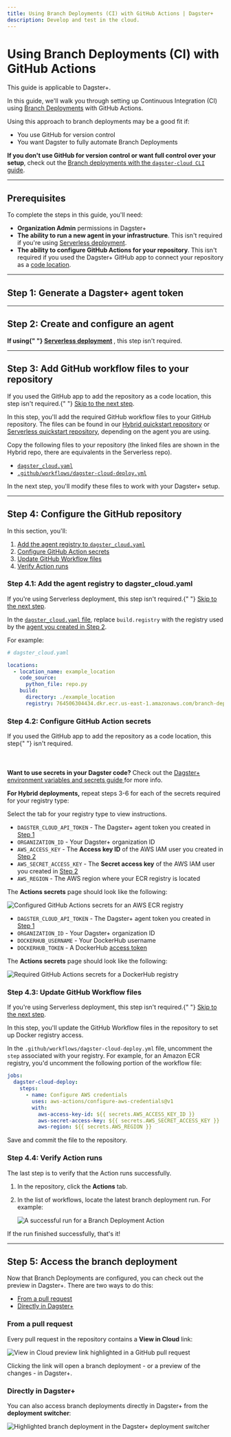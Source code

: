 ```yaml
---
title: Using Branch Deployments (CI) with GitHub Actions | Dagster+
description: Develop and test in the cloud.
---
```


# Using Branch Deployments (CI) with GitHub Actions

<Note>This guide is applicable to Dagster+.</Note>

In this guide, we'll walk you through setting up Continuous Integration (CI) using [Branch Deployments](/dagster-plus/managing-deployments/branch-deployments) with GitHub Actions.

Using this approach to branch deployments may be a good fit if:

- You use GitHub for version control
- You want Dagster to fully automate Branch Deployments

**If you don't use GitHub for version control or want full control over your setup**, check out the [Branch deployments with the `dagster-cloud CLI` guide](/dagster-plus/managing-deployments/branch-deployments/using-branch-deployments).

---

## Prerequisites

To complete the steps in this guide, you'll need:

- **Organization Admin** permissions in Dagster+
- **The ability to run a new agent in your infrastructure**. This isn't required if you're using [Serverless deployment](/dagster-plus/deployment/serverless).
- **The ability to configure GitHub Actions for your repository**. This isn't required if you used the Dagster+ GitHub app to connect your repository as a [code location](/dagster-plus/managing-deployments/code-locations).

---

## Step 1: Generate a Dagster+ agent token

<GenerateAgentToken />

---

## Step 2: Create and configure an agent

<Note>
  <strong>
    If using{" "}
    <a href="/dagster-plus/deployment/serverless">Serverless deployment</a>
  </strong>
  , this step isn't required.
</Note>

<BDCreateConfigureAgent />

---

## Step 3: Add GitHub workflow files to your repository

<Note>
  If you used the GitHub app to add the repository as a code location, this step
  isn't required.{" "}
  <a href="#step-4-configure-the-github-repository">Skip to the next step</a>.
</Note>

In this step, you'll add the required GitHub workflow files to your GitHub repository. The files can be found in our [Hybrid quickstart repository](https://github.com/dagster-io/dagster-cloud-hybrid-quickstart) or [Serverless quickstart repository](https://github.com/dagster-io/dagster-cloud-serverless-quickstart), depending on the agent you are using.

Copy the following files to your repository (the linked files are shown in the Hybrid repo, there are equivalents in the Serverless repo).

- [`dagster_cloud.yaml`](https://github.com/dagster-io/dagster-cloud-hybrid-quickstart/blob/main/dagster_cloud.yaml)
- [`.github/workflows/dagster-cloud-deploy.yml`](https://github.com/dagster-io/dagster-cloud-hybrid-quickstart/blob/main/.github/workflows/dagster-cloud-deploy.yml)

In the next step, you'll modify these files to work with your Dagster+ setup.

---

## Step 4: Configure the GitHub repository

In this section, you'll:

1. [Add the agent registry to `dagster_cloud.yaml`](#step-41-add-the-agent-registry-to-dagster_cloudyaml)
2. [Configure GitHub Action secrets](#step-42-configure-github-action-secrets)
3. [Update GitHub Workflow files](#step-43-update-github-workflow-files)
4. [Verify Action runs](#step-44-verify-action-runs)

### Step 4.1: Add the agent registry to dagster_cloud.yaml

<Note>
  If you're using Serverless deployment, this step isn't required.{" "}
  <a href="#step-42-configure-github-action-secrets">Skip to the next step</a>.
</Note>

In the [`dagster_cloud.yaml` file](/dagster-plus/managing-deployments/dagster-cloud-yaml), replace `build.registry` with the registry used by the [agent you created in Step 2](#step-2-create-and-configure-an-agent).

For example:

```yaml
# dagster_cloud.yaml

locations:
  - location_name: example_location
    code_source:
      python_file: repo.py
    build:
      directory: ./example_location
      registry: 764506304434.dkr.ecr.us-east-1.amazonaws.com/branch-deployment-agent
```

### Step 4.2: Configure GitHub Action secrets

<Note>
  If you used the GitHub app to add the repository as a code location, this step{" "}
  isn't required.
  <br></br>
  <br></br>
  <strong>Want to use secrets in your Dagster code?</strong> Check out the <a href="/dagster-plus/managing-deployments/environment-variables-and-secrets">
    Dagster+ environment variables and secrets guide
  </a> for more info.
</Note>

<AddGitubRepositorySecret />

**For Hybrid deployments,** repeat steps 3-6 for each of the secrets required for your registry type:

<TabGroup>
  <TabItem name="Select registry type">
Select the tab for your registry type to view instructions.
  </TabItem>
  <TabItem name="Amazon ECR">

- `DAGSTER_CLOUD_API_TOKEN` - The Dagster+ agent token you created in [Step 1](#step-1-generate-a-dagster-agent-token)
- `ORGANIZATION_ID` - Your Dagster+ organization ID
- `AWS_ACCESS_KEY` - The **Access key ID** of the AWS IAM user you created in [Step 2](#step-2-create-and-configure-an-agent)
- `AWS_SECRET_ACCESS_KEY` - The **Secret access key** of the AWS IAM user you created in [Step 2](#step-2-create-and-configure-an-agent)
- `AWS_REGION` - The AWS region where your ECR registry is located

The **Actions secrets** page should look like the following:

<Image
alt="Configured GitHub Actions secrets for an AWS ECR registry"
src="/images/dagster-cloud/developing-testing/branch-deployments/github-aws-ecr.png"
width={1091}
height={623}
/>

</TabItem>
<TabItem name="Docker">

- `DAGSTER_CLOUD_API_TOKEN` - The Dagster+ agent token you created in [Step 1](#step-1-generate-a-dagster-agent-token)
- `ORGANIZATION_ID` - Your Dagster+ organization ID
- `DOCKERHUB_USERNAME` - Your DockerHub username
- `DOCKERHUB_TOKEN` - A DockerHub [access token](https://docs.docker.com/docker-hub/access-tokens/#create-an-access-token)

The **Actions secrets** page should look like the following:

<Image
alt="Required GitHub Actions secrets for a DockerHub registry"
src="/images/dagster-cloud/developing-testing/branch-deployments/github-dockerhub.png"
width={790}
height={318}
/>

</TabItem>
</TabGroup>

### Step 4.3: Update GitHub Workflow files

<Note>
  If you're using Serverless deployment, this step isn't required.{" "}
  <a href="#step-42-configure-github-action-secrets">Skip to the next step</a>.
</Note>

In this step, you'll update the GitHub Workflow files in the repository to set up Docker registry access.

In the `.github/workflows/dagster-cloud-deploy.yml` file, uncomment the `step` associated with your registry. For example, for an Amazon ECR registry, you'd uncomment the following portion of the workflow file:

```yaml
jobs:
  dagster-cloud-deploy:
    steps:
      - name: Configure AWS credentials
        uses: aws-actions/configure-aws-credentials@v1
        with:
          aws-access-key-id: ${{ secrets.AWS_ACCESS_KEY_ID }}
          aws-secret-access-key: ${{ secrets.AWS_SECRET_ACCESS_KEY }}
          aws-region: ${{ secrets.AWS_REGION }}
```

Save and commit the file to the repository.

### Step 4.4: Verify Action runs

The last step is to verify that the Action runs successfully.

1. In the repository, click the **Actions** tab.
2. In the list of workflows, locate the latest branch deployment run. For example:

   <Image
   alt="A successful run for a Branch Deployment Action"
   src="/images/dagster-cloud/developing-testing/branch-deployments/github-verify-run.png"
   width={1263}
   height={651}
   />

If the run finished successfully, that's it!

---

## Step 5: Access the branch deployment

Now that Branch Deployments are configured, you can check out the preview in Dagster+. There are two ways to do this:

- [From a pull request](#from-a-pull-request)
- [Directly in Dagster+](#directly-in-dagster)

### From a pull request

Every pull request in the repository contains a **View in Cloud** link:

<Image
alt="View in Cloud preview link highlighted in a GitHub pull request"
src="/images/dagster-cloud/developing-testing/branch-deployments/github-cloud-preview-link.png"
width={922}
height={521}
/>

Clicking the link will open a branch deployment - or a preview of the changes - in Dagster+.

### Directly in Dagster+

You can also access branch deployments directly in Dagster+ from the **deployment switcher**:

<Image
alt="Highlighted branch deployment in the Dagster+ deployment switcher"
src="/images/dagster-cloud/developing-testing/branch-deployments/dagster-ui-deployment-switcher.png"
width={563}
height={311}
/>
